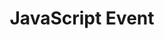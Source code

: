 ---
id: "web_easy_mc_009"
questionType: "MULTIPLE_CHOICE"
title: "JavaScript Event"
description: "Which event is triggered when an element is clicked?"
difficulty: "EASY"
category: "Web Development"
options:
  - "onhover"
  - "onclick"
  - "onpress"
  - "onselect"
correctAnswer: 1
---